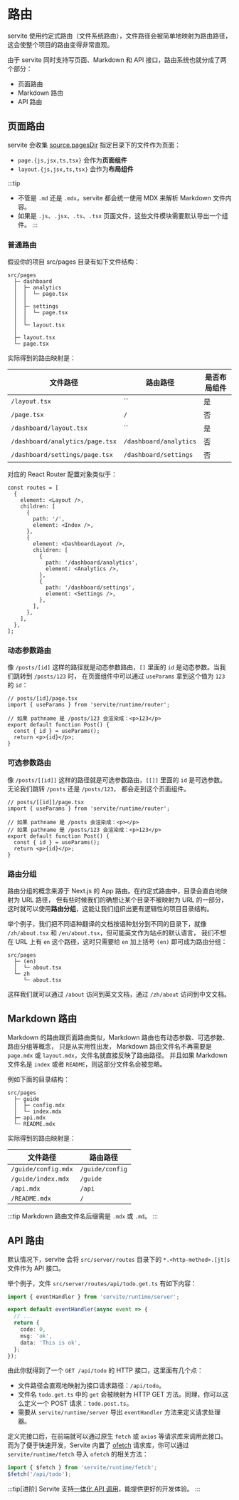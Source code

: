 # 路由

servite 使用约定式路由（文件系统路由），文件路径会被简单地映射为路由路径，这会使整个项目的路由变得非常直观。

由于 servite 同时支持写页面、Markdown 和 API 接口，路由系统也就分成了两个部分：

- 页面路由
- Markdown 路由
- API 路由

## 页面路由

servite 会收集 [source.pagesDir](/zh/guide/config#source) 指定目录下的文件作为页面：

- `page.{js,jsx,ts,tsx}` 会作为**页面组件**
- `layout.{js,jsx,ts,tsx}` 会作为**布局组件**

:::tip
- 不管是 `.md` 还是 `.mdx`，servite 都会统一使用 MDX 来解析 Markdown 文件内容。
- 如果是 `.js`、`.jsx`、`.ts`、`.tsx` 页面文件，这些文件模块需要默认导出一个组件。
:::

### 普通路由
假设你的项目 src/pages 目录有如下文件结构：

```shell
src/pages
  ├─ dashboard
  │  ├─ analytics
  │  │  └─ page.tsx
  │  │
  │  ├─ settings
  │  │  └─ page.tsx
  │  │
  │  └─ layout.tsx
  │
  ├─ layout.tsx
  └─ page.tsx
```

实际得到的路由映射是：

| 文件路径                        | 路由路径                 | 是否布局组件 |
| ------------------------------- | ----------------------- | ------------ |
| `/layout.tsx`                   | ``                     | 是           |
| `/page.tsx`                     | `/`                    | 否           |
| `/dashboard/layout.tsx`         | ``                     | 是           |
| `/dashboard/analytics/page.tsx` | `/dashboard/analytics` | 否           |
| `/dashboard/settings/page.tsx`  | `/dashboard/settings`  | 否           |

对应的 React Router 配置对象类似于：

```tsx
const routes = [
  {
    element: <Layout />,
    children: [
      {
        path: '/',
        element: <Index />,
      },
      {
        element: <DashboardLayout />,
        children: [
          {
            path: '/dashboard/analytics',
            element: <Analytics />,
          },
          {
            path: '/dashboard/settings',
            element: <Settings />,
          },
        ],
      },
    ],
  },
];
```

### 动态参数路由
像 `/posts/[id]` 这样的路径就是动态参数路由，`[]` 里面的 `id` 是动态参数。当我们跳转到 `/posts/123` 时，
在页面组件中可以通过 `useParams` 拿到这个值为 `123` 的 `id`：

```tsx
// posts/[id]/page.tsx
import { useParams } from 'servite/runtime/router';

// 如果 pathname 是 /posts/123 会渲染成：<p>123</p>
export default function Post() {
  const { id } = useParams();
  return <p>{id}</p>;
}
```

### 可选参数路由

像 `/posts/[[id]]` 这样的路径就是可选参数路由，`[[]]` 里面的 `id` 是可选参数。无论我们跳转 `/posts` 还是 `/posts/123`，
都会走到这个页面组件。

```tsx
// posts/[[id]]/page.tsx
import { useParams } from 'servite/runtime/router';

// 如果 pathname 是 /posts 会渲染成：<p></p>
// 如果 pathname 是 /posts/123 会渲染成：<p>123</p>
export default function Post() {
  const { id } = useParams();
  return <p>{id}</p>;
}
```

### 路由分组
路由分组的概念来源于 Next.js 的 App 路由。在约定式路由中，目录会直白地映射为 URL 路径，
但有些时候我们的确想让某个目录不被映射为 URL 的一部分，这时就可以使用**路由分组**，这能让我们组织出更有逻辑性的项目目录结构。

举个例子，我们把不同语种翻译的文档按语种划分到不同的目录下，就像 `/zh/about.tsx` 和 `/en/about.tsx`，但可能英文作为站点的默认语言，
我们不想在 URL 上有 `en` 这个路径，这时只需要给 `en` 加上括号 `(en)` 即可成为路由分组：

```shell
src/pages
  ├─ (en)
  │  └─ about.tsx
  └─ zh
     └─ about.tsx
```

这样我们就可以通过 `/about` 访问到英文文档，通过 `/zh/about` 访问到中文文档。

## Markdown 路由

Markdown 的路由跟页面路由类似，Markdown 路由也有动态参数、可选参数、路由分组等概念，
只是从实用性出发， Markdown 路由文件名不再需要是 `page.mdx` 或 `layout.mdx`，文件名就直接反映了路由路径。
并且如果 Markdown 文件名是 `index` 或者 `README`，则这部分文件名会被忽略。

例如下面的目录结构：

```text
src/pages
  ├─ guide
  │  ├─ config.mdx
  │  └─ index.mdx
  ├─ api.mdx
  └─ README.mdx
```

实际得到的路由映射是：

| 文件路径                  | 路由路径            |
| ------------------------ | ----------------- |
| `/guide/config.mdx`      | `/guide/config`   |
| `/guide/index.mdx`       | `/guide`          |
| `/api.mdx`               | `/api`            |
| `/README.mdx`            | `/`               |

:::tip
Markdown 路由文件名后缀需是 `.mdx` 或 `.md`。
:::

## API 路由

默认情况下，servite 会将 `src/server/routes` 目录下的 `*.<http-method>.[jt]s` 文件作为 API 接口。

举个例子，文件 `src/server/routes/api/todo.get.ts` 有如下内容：

```ts
import { eventHandler } from 'servite/runtime/server';

export default eventHandler(async event => {
  // ...
  return {
    code: 0,
    msg: 'ok',
    data: 'This is ok',
  };
});
```

由此你就得到了一个 `GET /api/todo` 的 HTTP 接口，这里面有几个点：

- 文件路径会直观地映射为接口请求路径：`/api/todo`。
- 文件名 `todo.get.ts` 中的 `get` 会被映射为 HTTP GET 方法。同理，你可以这么定义一个 POST 请求：`todo.post.ts`。
- 需要从 `servite/runtime/server` 导出 `eventHandler` 方法来定义请求处理器。

定义完接口后，在前端就可以通过原生 `fetch` 或 `axios` 等请求库来调用此接口。
而为了便于快速开发，Servite 内置了 [ofetch](https://github.com/unjs/ofetch) 请求库，你可以通过 `servite/runtime/fetch` 导入 `ofetch` 的相关方法：

```ts
import { $fetch } from 'servite/runtime/fetch';
$fetch('/api/todo');
```

:::tip[进阶]
Servite 支持[一体化 API 调用](/zh/guide/unified-invocation)，能提供更好的开发体验。
:::
